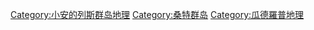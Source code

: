 [[Category:小安的列斯群岛地理|Category:小安的列斯群岛地理]]
[[Category:桑特群岛|Category:桑特群岛]]
[[Category:瓜德羅普地理|Category:瓜德羅普地理]]